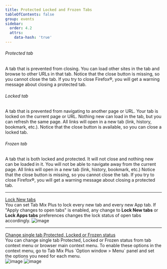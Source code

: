 ```yaml
---
title: Protected Locked and Frozen Tabs
tableOfContents: false
group: events
sidebar:
  order: 4.2
  attrs:
    data-hash: 'true'
---
```



###### Protected tab

A tab that is prevented from closing. You can load other sites in the tab and browse to other URLs
in that tab. Notice that the close button is missing, so you cannot close the tab. If you try to
close Firefox&reg;, you will get a warning message about closing a protected tab.

###### Locked tab

A tab that is prevented from navigating to another page or URL. Your tab is locked on the current
page or URL. Nothing new can load in the tab, but you can refresh the same page. All links will open
in a new tab (link, history, bookmark, etc.). Notice that the close button is available, so you can
close a locked tab.

###### Frozen tab

A tab that is both locked and protected. It will not close and nothing new can be loaded in it. You
will not be able to navigate away from the current page. All links will open in a new tab (link,
history, bookmark, etc.) Notice that the close button is missing, so you cannot close the tab. If
you try to close Firefox&reg;, you will get a warning message about closing a protected tab.

---

<div class="content-width grid gap-2 xl:grid-cols-2">
  <u>Lock New tabs</u> <br />
  You can set Tab Mix Plus to lock every new tab and every new App tab. If "Apply changes to open tabs"
  is enabled, any change to <b>Lock New tabs</b> or
  <b>Lock Apps tabs</b> preferences changes the lock status of open tabs accordingly.
  <Image class="m-auto w-4/5 max-w-[535px] xl:w-10/12" src={lockNewTabs} alt="image" />
</div>

---

<div>
  <u>Change single tab Protected, Locked or Frozen status</u> <br />
  You can change single tab Protected, Locked or Frozen status from tab context menu or browser main
  context menu. To enable these options in the context menu, go to Tab Mix Plus `Option window > Menu`
  panel and set the options you need for each menu.
</div>

<div class="content-width grid gap-4 xl:grid-cols-2">
  <Image class="m-auto mt-4 w-4/5 max-w-[535px] xl:w-10/12" src={mainMenuFreezeTab} alt="image" />
  <Image class="m-auto mt-4 w-4/5 max-w-[535px] xl:w-10/12" src={tabMenuFreezeTab} alt="image" />
</div>
